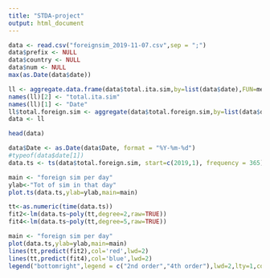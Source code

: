 ```yaml
---
title: "STDA-project"
output: html_document
---
```



```r
data <- read.csv("foreignsim_2019-11-07.csv",sep = ";")
data$prefix <- NULL
data$country <- NULL
data$num <- NULL
max(as.Date(data$date))
```



```r
ll <- aggregate.data.frame(data$total.ita.sim,by=list(data$date),FUN=mean)
names(ll)[2] <- "total.ita.sim"
names(ll)[1] <- "Date"
ll$total.foreign.sim <- aggregate(data$total.foreign.sim,by=list(data$date),FUN=mean)$x
data <- ll
```


```r
head(data)
```



```r
data$Date <- as.Date(data$Date, format = "%Y-%m-%d")
#typeof(data$date[1])
data.ts <- ts(data$total.foreign.sim, start=c(2019,1), frequency = 365)
```



```r
main <- "foreign sim per day"
ylab<-"Tot of sim in that day"
plot.ts(data.ts,ylab=ylab,main=main)
```



```r
tt<-as.numeric(time(data.ts))
fit2<-lm(data.ts~poly(tt,degree=2,raw=TRUE))
fit4<-lm(data.ts~poly(tt,degree=5,raw=TRUE))
```



```r
main <- "foreign sim per day"
plot(data.ts,ylab=ylab,main=main)
lines(tt,predict(fit2),col='red',lwd=2)
lines(tt,predict(fit4),col='blue',lwd=2)
legend("bottomright",legend = c("2nd order","4th order"),lwd=2,lty=1,col=c("red","blue"))
```







